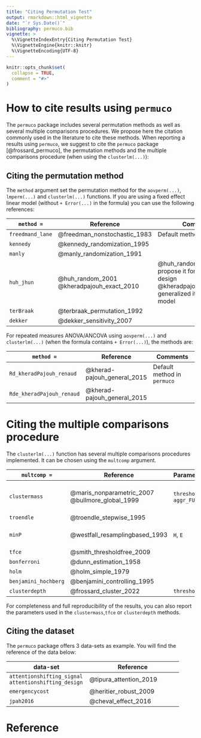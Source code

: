 ```yaml
---
title: "Citing Permutation Test"
output: rmarkdown::html_vignette
date: "`r Sys.Date()`"
bibliography: permuco.bib
vignette: >
  %\VignetteIndexEntry{Citing Permutation Test}
  %\VignetteEngine{knitr::knitr}
  %\VignetteEncoding{UTF-8}
---
```


```r
knitr::opts_chunk$set(
  collapse = TRUE,
  comment = "#>"
)
```


# How to cite results using `permuco`

The `permuco` package includes several permutation methods as well as several multiple comparisons procedures. We propose here the citation commonly used in the literature to cite these methods. When reporting a results using `permuco`, we suggest to cite the `permuco` package [@frossard_permuco], the permutation methods and the multiple comparisons procedure (when using the `clusterlm(...)`):

## Citing the permutation method

The `method` argument set the permutation method for the `aovperm(...)`, `lmperm(...)` and `clusterlm(...)` functions. If you are using a fixed effect linear model (without `+ Error(...)` in the formula) you can use the following references:


`method = `     | Reference                        | Comments
----------------|-----------------------------------------|----------------------------------------------------
`freedmand_lane`| @freedman_nonstochastic_1983     | Default method in `permuco`
`kennedy`       | @kennedy_randomization_1995      | 
`manly`         | @manly_randomization_1991        | 
`huh_jhun`      | @huh_random_2001  <br />  @kheradpajouh_exact_2010 | @huh_random_2001 propose it for factorial design <br /> @kheradpajouh_exact_2010 generalized it to linear model
`terBraak`      | @terbraak_permutation_1992       |
`dekker`        | @dekker_sensitivity_2007         |


For repeated measures ANOVA/ANCOVA using `aovperm(...)` and `clusterlm(...)` (when the formula contains `+ Error(...)`), the methods are:


`method = `               | Reference                    | Comments
--------------------------|------------------------------|----------------------------------
`Rd_kheradPajouh_renaud`  | @kherad-pajouh_general_2015  |  Default method in `permuco`
`Rde_kheradPajouh_renaud` | @kherad-pajouh_general_2015  |


# Citing the multiple comparisons procedure

The `clusterlm(...)` function has several multiple comparisons procedures implemented. It can be chosen using the `multcomp` argument. 


`multcomp = `          | Reference                      |Parameters  |        Comments
-----------------------|--------------------------------|---------------|-------------------------------------
`clustermass`          | @maris_nonparametric_2007 <br /> @bullmore_global_1999 | `threshold`, `aggr_FUN` |   Default method in `permuco`. <br />  @maris_nonparametric_2007 is used by the EEG community.
`troendle`             | @troendle_stepwise_1995        |  |
`minP`                 | @westfall_resamplingbased_1993 |  `H`, `E` | The default parameters are suggested by @pernet_clusterbased_2015.
`tfce`                 | @smith_thresholdfree_2009      |  |
`bonferroni`           | @dunn_estimation_1958          |  |
`holm`                 | @holm_simple_1979              |  |
`benjamini_hochberg`   | @benjamini_controlling_1995    |  | Control the FDR.
`clusterdepth`         | @frossard_cluster_2022         |`threshold`|



For completeness and full reproducibility of the results, you can also report the parameters used in the `clustermass`,`tfce` or `clusterdepth` methods.


## Citing the dataset

The `permuco` package offers 3 data-sets as example. You will find the reference of the data below:

data-set                     |  Reference
-----------------------------|----------------------------------
`attentionshifting_signal`  <br /> `attentionshifting_design`  | @tipura_attention_2019
`emergencycost`  | @heritier_robust_2009
`jpah2016`     | @cheval_effect_2016


# Reference







